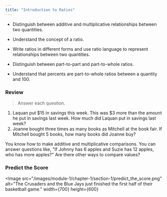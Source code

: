 ```yaml
---
title: "Introduction to Ratios"
---
```


<Info title="Learning Goals">

- Distinguish between additive and multiplicative relationships between two quantities.

- Understand the concept of a ratio.

- Write ratios in different forms and use ratio language to represent
relationships between two quantities.

- Distinguish between part-to-part and part-to-whole ratios.

- Understand that percents are part-to-whole ratios between a quantity and 100.
</Info>

### Review
> Answer each question.
1. Laquan put \$15 in savings this week. This was \$3 more than the amount he put in savings last week. How much did Laquan put in savings
last week?
2. Joanne bought three times as many books as Mitchell at the book fair. If Mitchell bought 5 books, how many books did Joanne buy?

You know how to make additive and multiplicative comparisons. You can answer questions like, "If Johnny has 6 apples and Suzie has 12 apples, who has more apples?" Are there other ways to compare values?

### Predict the Score
<Image
  src="/images/module-1/chapter-1/section-1/predict_the_score.png"
  alt="The Crusaders and the Blue Jays just finished the first half of their basketball game."
  width={700}
  height={600}
></Image>

<QuestionInputProps 
    question = "1. Predict the final score. Explain your reasoning.">
</QuestionInputProps>